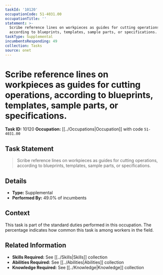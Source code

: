 ```yaml
---
taskId: '10120'
occupationCode: 51-4031.00
occupationTitle: ''
statement: >-
  Scribe reference lines on workpieces as guides for cutting operations,
  according to blueprints, templates, sample parts, or specifications.
taskType: Supplemental
incumbentsResponding: 49
collection: Tasks
source: onet
---
```

# Scribe reference lines on workpieces as guides for cutting operations, according to blueprints, templates, sample parts, or specifications.

**Task ID:** 10120
**Occupation:** [[../Occupations|Occupation]] with code `51-4031.00`

## Task Statement

> Scribe reference lines on workpieces as guides for cutting operations, according to blueprints, templates, sample parts, or specifications.

## Details

- **Type:** Supplemental
- **Performed By:** 49.0% of incumbents

## Context

This task is part of the standard duties performed in this occupation. The percentage indicates how common this task is among workers in the field.

## Related Information

- **Skills Required:** See [[../Skills|Skills]] collection
- **Abilities Required:** See [[../Abilities|Abilities]] collection
- **Knowledge Required:** See [[../Knowledge|Knowledge]] collection
